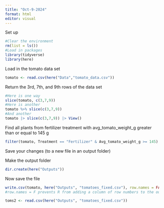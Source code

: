 ```yaml
---
title: "Oct-9-2024"
format: html
editor: visual
---
```


Set up
```r
#Clear the environment
rm(list = ls())
#Load in packages
library(tidyverse)
library(here)
```

Load in the tomato data set
```r
tomato <- read.csv(here("Data","tomato_data.csv"))
```

Return the 3rd, 7th, and 9th rows of the data set
```r
#Here is one way
slice(tomato, c(3,7,9))
#Here is another 
tomato %>% slice(c(3,7,9))
#And another
tomato |> slice(c(3,7,9)) |> View()

```

Find all plants from fertilizer treatment with avg_tomato_weight_g greater 
than or equal to 145 g
```r
filter(tomato, Treatment == "Fertilizer" & Avg_tomato_weight_g >= 145)
```

Save your changes (to a new file in an output folder)

Make the output folder
```r
dir.create(here("Outputs"))
```

Now save the file
```r
write.csv(tomato, here("Outputs", "tomatoes_fixed.csv"), row.names = FALSE)
#row.names = F prevents R from adding a column of row numbers to the output file 
```

```r
toms2 <- read.csv(here("Outputs", "tomatoes_fixed.csv"))
```
